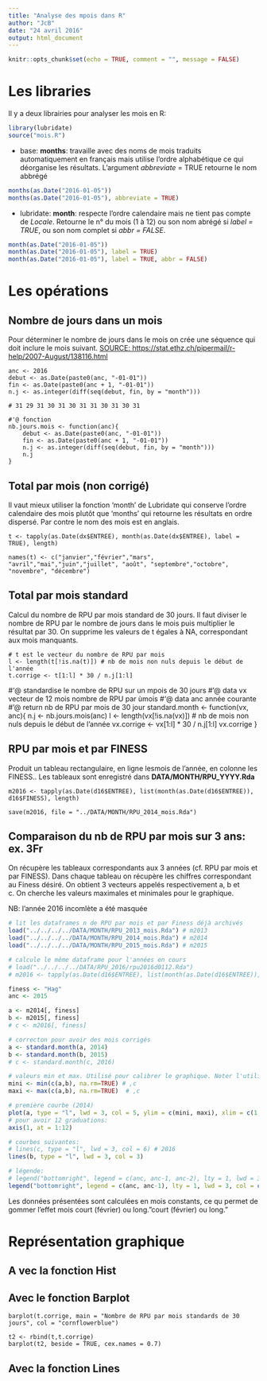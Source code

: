 ```yaml
---
title: "Analyse des mpois dans R"
author: "JcB"
date: "24 avril 2016"
output: html_document
---
```


```r
knitr::opts_chunk$set(echo = TRUE, comment = "", message = FALSE)
```

Les libraries
=============
Il y a deux librairies pour analyser les mois en R:

```r
library(lubridate)
source("mois.R")
```


- base: __months__: travaille avec des noms de mois traduits automatiquement en français mais utilise l'ordre alphabétique ce qui déorganise les résultats. L'argument _abbreviate_ = TRUE retourne le nom abbrégé
```r
months(as.Date("2016-01-05"))
months(as.Date("2016-01-05"), abbreviate = TRUE)
```

- lubridate: __month__: respecte l'ordre calendaire mais ne tient pas compte de _Locale_. Retourne le n° du mois (1 à 12) ou son nom abrégé si _label = TRUE_, ou son nom complet si _abbr = FALSE_.
```r
month(as.Date("2016-01-05"))
month(as.Date("2016-01-05"), label = TRUE)
month(as.Date("2016-01-05"), label = TRUE, abbr = FALSE)

```

Les opérations
==============

Nombre de jours dans un mois
----------------------------
Pour déterminer le nombre de jours dans le mois  on crée une séquence qui doit inclure le mois suivant. [SOURCE: https://stat.ethz.ch/pipermail/r-help/2007-August/138116.html](https://stat.ethz.ch/pipermail/r-help/2007-August/138116.html)

```
anc <- 2016
debut <- as.Date(paste0(anc, "-01-01"))
fin <- as.Date(paste0(anc + 1, "-01-01"))
n.j <- as.integer(diff(seq(debut, fin, by = "month")))

# 31 29 31 30 31 30 31 31 30 31 30 31

#'@ fonction
nb.jours.mois <- function(anc){
    debut <- as.Date(paste0(anc, "-01-01"))
    fin <- as.Date(paste0(anc + 1, "-01-01"))
    n.j <- as.integer(diff(seq(debut, fin, by = "month")))
    n.j
}
```

Total par mois (non corrigé)
----------------------------
Il vaut mieux utiliser la fonction 'month' de Lubridate qui conserve l'ordre calendaire des mois plutôt que 'months' qui retourne les résultats en ordre dispersé. Par contre le nom des mois est en anglais.
```
t <- tapply(as.Date(dx$ENTREE), month(as.Date(dx$ENTREE), label = TRUE), length)

names(t) <- c("janvier","février","mars", "avril","mai","juin","juillet", "août", "septembre","octobre", "novembre", "décembre")
```

Total par mois standard
-----------------------

Calcul du nombre de RPU par mois standard de 30 jours. Il faut diviser le nombre de RPU par le nombre de jours dans le mois puis multiplier le résultat par 30. On supprime les valeurs de t égales à NA, correspondant aux mois manquants.

```
# t est le vecteur du nombre de RPU par mois
l <- length(t[!is.na(t)]) # nb de mois non nuls depuis le début de l'année
t.corrige <- t[1:l] * 30 / n.j[1:l]
```
#'@ standardise le nombre de RPU sur un mpois de 30 jours
#'@ data vx vecteur de 12 mois nombre de RPU par ùmois
#'@ data anc année courante
#'@ return nb de RPU par mois de 30 jour
standard.month <- function(vx, anc){
    n.j <- nb.jours.mois(anc)
    l <- length(vx[!is.na(vx)]) # nb de mois non nuls depuis le début de l'année
    vx.corrige <- vx[1:l] * 30 / n.j[1:l]
    vx.corrige
}

RPU par mois et par FINESS
--------------------------
Produit un tableau rectangulaire, en ligne lesmois de l'année, en colonne les FINESS.. Les tableaux sont enregistré dans __DATA/MONTH/RPU_YYYY.Rda__

```
m2016 <- tapply(as.Date(d16$ENTREE), list(month(as.Date(d16$ENTREE)), d16$FINESS), length)

save(m2016, file = "../DATA/MONTH/RPU_2014_mois.Rda")
```

Comparaison du nb de RPU par mois sur 3 ans: ex. 3Fr
----------------------------------------------------
On récupère les tableaux correspondants aux 3 années (cf. RPU par mois et par FINESS). Dans chaque tableau on récupère les chiffres correspondant au Finess désiré. On obtient 3 vecteurs appelés respectivement a, b et c. On cherche les valeurs maximales et minimales pour le graphique.

NB: l'année 2016 incomlète a été masquée

```r
# lit les dataframes n de RPU par mois et par Finess déjà archivés
load("../../../../DATA/MONTH/RPU_2013_mois.Rda") # m2013
load("../../../../DATA/MONTH/RPU_2014_mois.Rda") # m2014
load("../../../../DATA/MONTH/RPU_2015_mois.Rda") # m2015

# calcule le même dataframe pour l'années en cours
# load("../../../../DATA/RPU_2016/rpu2016d0112.Rda")
# m2016 <- tapply(as.Date(d16$ENTREE), list(month(as.Date(d16$ENTREE)), d16$FINESS), length)

finess <- "Hag"
anc <- 2015

a <- m2014[, finess]
b <- m2015[, finess]
# c <- m2016[, finess]

# correcton pour avoir des mois corrigés
a <- standard.month(a, 2014)
b <- standard.month(b, 2015)
# c <- standard.month(c, 2016)

# valeurs min et max. Utilisé pour calibrer le graphique. Noter l'utilisation pour déterminer me max de 3 vecteurs simultannément.
mini <- min(c(a,b), na.rm=TRUE) # ,c
maxi <- max(c(a,b), na.rm=TRUE)  # ,c

# première courbe (2014)
plot(a, type = "l", lwd = 3, col = 5, ylim = c(mini, maxi), xlim = c(1,12), xaxt = "n", ylab = "nombre de RPU", xlab = "mois", main = paste0(finess, " - Nombre de passages par mois"))
# pour avoir 12 graduations:
axis(1, at = 1:12)

# courbes suivantes:
# lines(c, type = "l", lwd = 3, col = 6) # 2016
lines(b, type = "l", lwd = 3, col = 3)

# légende:
# legend("bottomright", legend = c(anc, anc-1, anc-2), lty = 1, lwd = 3, col = c(6,3,5), bty = "n")
legend("bottomright", legend = c(anc, anc-1), lty = 1, lwd = 3, col = c(3, 5), bty = "n")
```

Les données présentées sont calculées en mois constants, ce qu permet de gommer l'effet mois court (février) ou long."court (février) ou long."


Représentation graphique
========================

A vec la fonction Hist
----------------------

Avec le fonction Barplot
------------------------

```
barplot(t.corrige, main = "Nombre de RPU par mois standards de 30 jours", col = "cornflowerblue")

t2 <- rbind(t,t.corrige)
barplot(t2, beside = TRUE, cex.names = 0.7)
```

Avec la fonction Lines
----------------------




